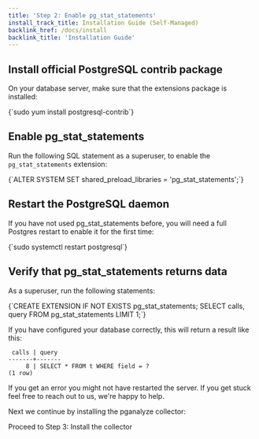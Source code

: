 ```yaml
---
title: 'Step 2: Enable pg_stat_statements'
install_track_title: Installation Guide (Self-Managed)
backlink_href: /docs/install
backlink_title: 'Installation Guide'
---
```


## Install official PostgreSQL contrib package

On your database server, make sure that the extensions package is installed:

<CodeBlock language="bash">
{`sudo yum install postgresql-contrib`}
</CodeBlock>

## Enable pg_stat_statements

Run the following SQL statement as a superuser, to enable the `pg_stat_statements` extension:

<CodeBlock language="sql">
{`ALTER SYSTEM SET shared_preload_libraries = 'pg_stat_statements';`}
</CodeBlock>

## Restart the PostgreSQL daemon

If you have not used pg_stat_statements before, you will need a full Postgres restart to enable it for the first time:

<CodeBlock language="bash">
{`sudo systemctl restart postgresql`}
</CodeBlock>

## Verify that pg_stat_statements returns data

As a superuser, run the following statements:

<CodeBlock language="sql">
{`CREATE EXTENSION IF NOT EXISTS pg_stat_statements;
SELECT calls, query FROM pg_stat_statements LIMIT 1;`}
</CodeBlock>

If you have configured your database correctly, this will return a result like this:

```
 calls | query
-------+-------
     8 | SELECT * FROM t WHERE field = ?
(1 row)
```

If you get an error you might not have restarted the server. If you get stuck feel free to reach out to us, we're happy to help.

Next we continue by installing the pganalyze collector:

<Link className="btn btn-success" to="03_install_the_collector_yum">
  Proceed to Step 3: Install the collector
</Link>
